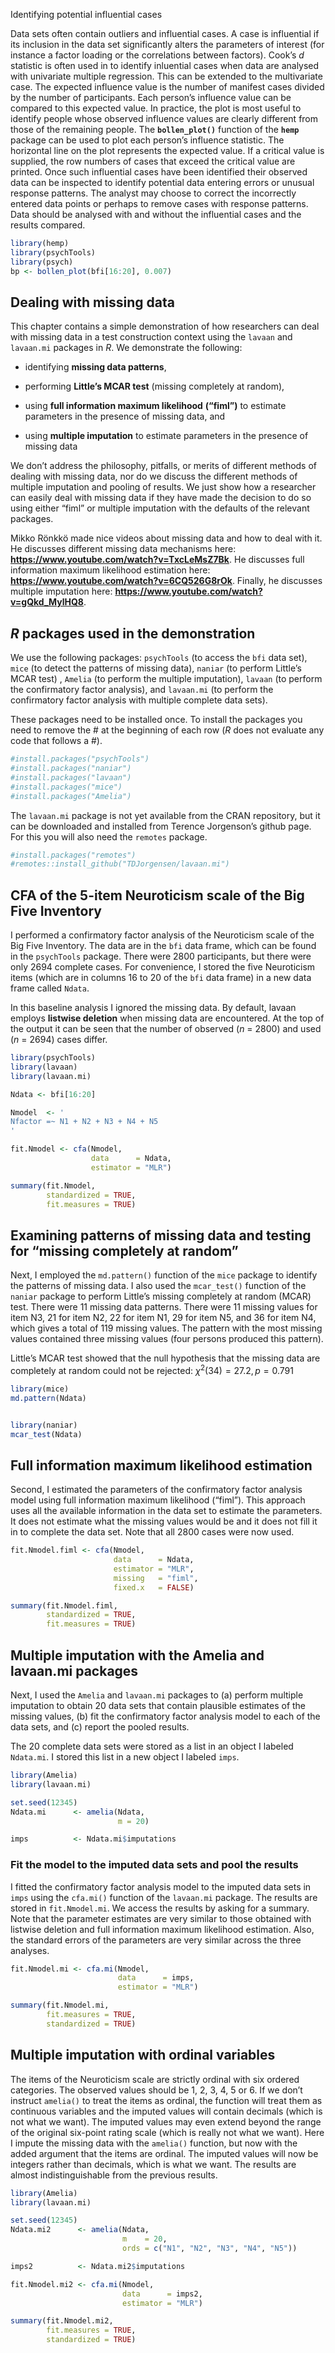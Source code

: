 Identifying potential influential cases

Data sets often contain outliers and influential cases. A case is influential if its inclusion in the data set significantly alters the parameters of interest (for instance a factor loading or the correlations between factors). Cook's *d* statistic is often used in to identify inluential cases when data are analysed with univariate multiple regression. This can be extended to the multivariate case. The expected influence value is the number of manifest cases divided by the number of participants. Each person's influence value can be compared to this expected value. In practice, the plot is most useful to identify people whose observed influence values are clearly different from those of the remaining people. The **`bollen_plot()`** function of the **`hemp`** package can be used to plot each person's influence statistic. The horizontal line on the plot represents the expected value. If a critical value is supplied, the row numbers of cases that exceed the critical value are printed. Once such influential cases have been identified their observed data can be inspected to identify potential data entering errors or unusual response patterns. The analyst may choose to correct the incorrectly entered data points or perhaps to remove cases with response patterns. Data should be analysed with and without the influential cases and the results compared.

```r
library(hemp)
library(psychTools)
library(psych)
bp <- bollen_plot(bfi[16:20], 0.007)
```

## Dealing with missing data

This chapter contains a simple demonstration of how researchers can deal with missing data in a test construction context using the `lavaan` and `lavaan.mi` packages in *R*. We demonstrate the following:

-   identifying **missing data patterns**,

-   performing **Little's MCAR test** (missing completely at random),

-   using **full information maximum likelihood** **("fiml")** to estimate parameters in the presence of missing data, and

-   using **multiple imputation** to estimate parameters in the presence of missing data

We don't address the philosophy, pitfalls, or merits of different methods of dealing with missing data, nor do we discuss the different methods of multiple imputation and pooling of results. We just show how a researcher can easily deal with missing data if they have made the decision to do so using either "fiml" or multiple imputation with the defaults of the relevant packages.

Mikko Rönkkö made nice videos about missing data and how to deal with it. He discusses different missing data mechanisms here: [**https://www.youtube.com/watch?v=TxcLeMsZ7Bk**](https://www.youtube.com/watch?v=TxcLeMsZ7Bk). He discusses full information maximum likelihood estimation here: [**https://www.youtube.com/watch?v=6CQ526G8rOk**](https://www.youtube.com/watch?v=6CQ526G8rOk). Finally, he discusses multiple imputation here: [**https://www.youtube.com/watch?v=gQkd_MylHQ8**](https://www.youtube.com/watch?v=gQkd_MylHQ8).

## *R* packages used in the demonstration

We use the following packages: `psychTools` (to access the `bfi` data set), `mice` (to detect the patterns of missing data), `naniar` (to perform Little's MCAR test) , `Amelia` (to perform the multiple imputation), `lavaan` (to perform the confirmatory factor analysis), and `lavaan.mi` (to perform the confirmatory factor analysis with multiple complete data sets).

These packages need to be installed once. To install the packages you need to remove the \# at the beginning of each row (*R* does not evaluate any code that follows a #).

```r
#install.packages("psychTools")
#install.packages("naniar")
#install.packages("lavaan")
#install.packages("mice")
#install.packages("Amelia")
```

The `lavaan.mi` package is not yet available from the CRAN repository, but it can be downloaded and installed from Terence Jorgenson's github page. For this you will also need the `remotes` package.

```r
#install.packages("remotes")
#remotes::install_github("TDJorgensen/lavaan.mi")
```

## CFA of the 5-item Neuroticism scale of the Big Five Inventory

I performed a confirmatory factor analysis of the Neuroticism scale of the Big Five Inventory. The data are in the `bfi` data frame, which can be found in the `psychTools` package. There were 2800 participants, but there were only 2694 complete cases. For convenience, I stored the five Neuroticism items (which are in columns 16 to 20 of the `bfi` data frame) in a new data frame called `Ndata`.

In this baseline analysis I ignored the missing data. By default, lavaan employs **listwise deletion** when missing data are encountered. At the top of the output it can be seen that the number of observed (*n* = 2800) and used (*n* = 2694) cases differ.

```r
library(psychTools)
library(lavaan)
library(lavaan.mi)

Ndata <- bfi[16:20]

Nmodel  <- '
Nfactor =~ N1 + N2 + N3 + N4 + N5
'

fit.Nmodel <- cfa(Nmodel, 
                  data      = Ndata, 
                  estimator = "MLR")

summary(fit.Nmodel,
        standardized = TRUE,
        fit.measures = TRUE)
```

## Examining patterns of missing data and testing for "missing completely at random"

Next, I employed the `md.pattern()` function of the `mice` package to identify the patterns of missing data. I also used the `mcar_test()` function of the `naniar` package to perform Little's missing completely at random (MCAR) test. There were 11 missing data patterns. There were 11 missing values for item N3, 21 for item N2, 22 for item N1, 29 for item N5, and 36 for item N4, which gives a total of 119 missing values. The pattern with the most missing values contained three missing values (four persons produced this pattern).

Little's MCAR test showed that the null hypothesis that the missing data are completely at random could not be rejected: $\chi^2(34) = 27.2, p = 0.791$

```r
library(mice)
md.pattern(Ndata)


library(naniar)
mcar_test(Ndata)
```

## Full information maximum likelihood estimation

Second, I estimated the parameters of the confirmatory factor analysis model using full information maximum likelihood ("fiml"). This approach uses all the available information in the data set to estimate the parameters. It does not estimate what the missing values would be and it does not fill it in to complete the data set. Note that all 2800 cases were now used.

```r
fit.Nmodel.fiml <- cfa(Nmodel,
                       data      = Ndata, 
                       estimator = "MLR", 
                       missing   = "fiml",
                       fixed.x   = FALSE)

summary(fit.Nmodel.fiml,
        standardized = TRUE,
        fit.measures = TRUE)
```

## Multiple imputation with the Amelia and lavaan.mi packages

Next, I used the `Amelia` and `lavaan.mi` packages to (a) perform multiple imputation to obtain 20 data sets that contain plausible estimates of the missing values, (b) fit the confirmatory factor analysis model to each of the data sets, and (c) report the pooled results.

The 20 complete data sets were stored as a list in an object I labeled `Ndata.mi`. I stored this list in a new object I labeled `imps`.

```r
library(Amelia)
library(lavaan.mi)

set.seed(12345)
Ndata.mi      <- amelia(Ndata, 
                        m = 20)

imps          <- Ndata.mi$imputations
```

### Fit the model to the imputed data sets and pool the results

I fitted the confirmatory factor analysis model to the imputed data sets in `imps` using the `cfa.mi()` function of the `lavaan.mi` package. The results are stored in `fit.Nmodel.mi`. We access the results by asking for a summary. Note that the parameter estimates are very similar to those obtained with listwise deletion and full information maximum likelihood estimation. Also, the standard errors of the parameters are very similar across the three analyses.

```r
fit.Nmodel.mi <- cfa.mi(Nmodel, 
                        data      = imps,
                        estimator = "MLR")

summary(fit.Nmodel.mi, 
        fit.measures = TRUE,
        standardized = TRUE)
```

## Multiple imputation with ordinal variables

The items of the Neuroticism scale are strictly ordinal with six ordered categories. The observed values should be 1, 2, 3, 4, 5 or 6. If we don't instruct `amelia()` to treat the items as ordinal, the function will treat them as continuous variables and the imputed values will contain decimals (which is not what we want). The imputed values may even extend beyond the range of the original six-point rating scale (which is really not what we want). Here I impute the missing data with the `amelia()` function, but now with the added argument that the items are ordinal. The imputed values will now be integers rather than decimals, which is what we want. The results are almost indistinguishable from the previous results.

```r
library(Amelia)
library(lavaan.mi)

set.seed(12345)
Ndata.mi2      <- amelia(Ndata, 
                         m    = 20, 
                         ords = c("N1", "N2", "N3", "N4", "N5"))

imps2          <- Ndata.mi2$imputations

```

```r
fit.Nmodel.mi2 <- cfa.mi(Nmodel, 
                         data      = imps2,
                         estimator = "MLR")

summary(fit.Nmodel.mi2, 
        fit.measures = TRUE,
        standardized = TRUE)
```
